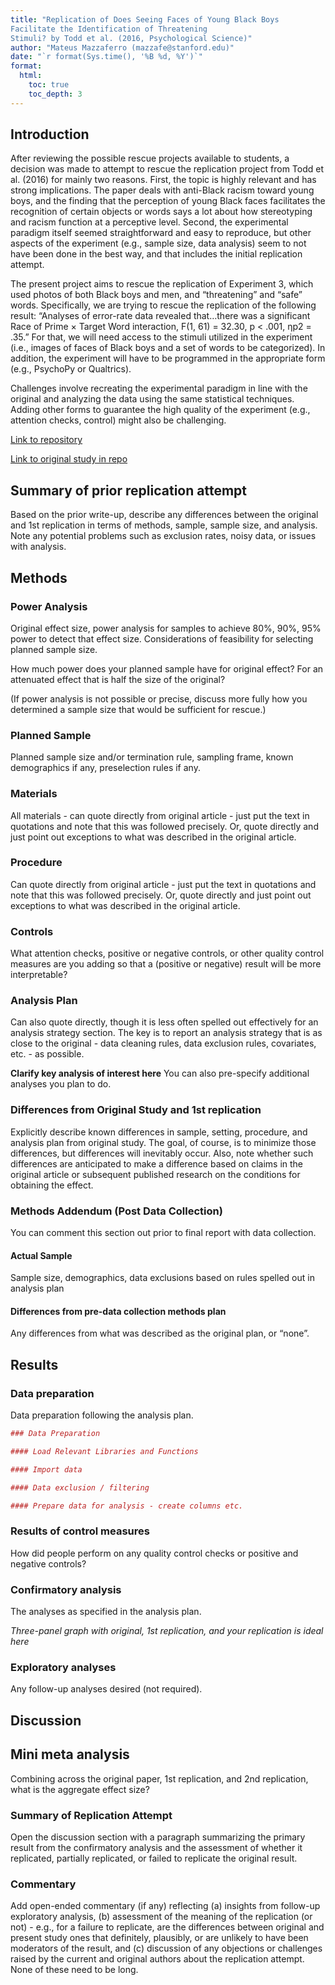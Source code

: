 ```yaml
---
title: "Replication of Does Seeing Faces of Young Black Boys 
Facilitate the Identification of Threatening 
Stimuli? by Todd et al. (2016, Psychological Science)"
author: "Mateus Mazzaferro (mazzafe@stanford.edu)"
date: "`r format(Sys.time(), '%B %d, %Y')`"
format:
  html:
    toc: true
    toc_depth: 3
---
```


## Introduction

After reviewing the possible rescue projects available to students, a decision was made to attempt to rescue the replication project from Todd et al. (2016) for mainly two reasons. First, the topic is highly relevant and has strong implications. The paper deals with anti-Black racism toward young boys, and the finding that the perception of young Black faces facilitates the recognition of certain objects or words says a lot about how stereotyping and racism function at a perceptive level. Second, the experimental paradigm itself seemed straightforward and easy to reproduce, but other aspects of the experiment (e.g., sample size, data analysis) seem to not have been done in the best way, and that includes the initial replication attempt. 

The present project aims to rescue the replication of Experiment 3, which used photos of both Black boys and men, and "threatening" and "safe" words. Specifically, we are trying to rescue the replication of the following result: "Analyses of error-rate data revealed that...there was a significant Race of Prime × Target Word interaction, F(1, 61) = 32.30, p < .001, ηp2 = .35." For that, we will need access to the stimuli utilized in the experiment (i.e., images of faces of Black boys and a set of words to be categorized). In addition, the experiment will have to be programmed in the appropriate form (e.g., PsychoPy or Qualtrics). 

Challenges involve recreating the experimental paradigm in line with the original and analyzing the data using the same statistical techniques. Adding other forms to guarantee the high quality of the experiment (e.g., attention checks, control) might also be challenging.

[Link to repository](https://github.com/psych251/todd2016_1_rescue/tree/main)

[Link to original study in repo](https://github.com/psych251/todd2016_1_rescue/blob/main/original_paper/todd-et-al-2016.pdf)


## Summary of prior replication attempt

Based on the prior write-up, describe any differences between the original and 1st replication in terms of methods, sample, sample size, and analysis. Note any potential problems such as exclusion rates, noisy data, or issues with analysis. 

## Methods

### Power Analysis

Original effect size, power analysis for samples to achieve 80%, 90%, 95% power to detect that effect size.  Considerations of feasibility for selecting planned sample size.

How much power does your planned sample have for original effect? For an attenuated effect that is half the size of the original? 

(If power analysis is not possible or precise, discuss more fully how you determined a sample size that would be sufficient for rescue.)

### Planned Sample

Planned sample size and/or termination rule, sampling frame, known demographics if any, preselection rules if any.

### Materials

All materials - can quote directly from original article - just put the text in quotations and note that this was followed precisely.  Or, quote directly and just point out exceptions to what was described in the original article.

### Procedure	

Can quote directly from original article - just put the text in quotations and note that this was followed precisely.  Or, quote directly and just point out exceptions to what was described in the original article.

### Controls

What attention checks, positive or negative controls, or other quality control measures are you adding so that a (positive or negative) result will be more interpretable?


### Analysis Plan

Can also quote directly, though it is less often spelled out effectively for an analysis strategy section.  The key is to report an analysis strategy that is as close to the original - data cleaning rules, data exclusion rules, covariates, etc. - as possible.  

**Clarify key analysis of interest here**  You can also pre-specify additional analyses you plan to do.

### Differences from Original Study and 1st replication

Explicitly describe known differences in sample, setting, procedure, and analysis plan from original study.  The goal, of course, is to minimize those differences, but differences will inevitably occur.  Also, note whether such differences are anticipated to make a difference based on claims in the original article or subsequent published research on the conditions for obtaining the effect.

### Methods Addendum (Post Data Collection)

You can comment this section out prior to final report with data collection.

#### Actual Sample
  Sample size, demographics, data exclusions based on rules spelled out in analysis plan

#### Differences from pre-data collection methods plan
  Any differences from what was described as the original plan, or “none”.


## Results


### Data preparation

Data preparation following the analysis plan.
	
```r
### Data Preparation

#### Load Relevant Libraries and Functions

#### Import data

#### Data exclusion / filtering

#### Prepare data for analysis - create columns etc.
```

### Results of control measures

How did people perform on any quality control checks or positive and negative controls? 

### Confirmatory analysis

The analyses as specified in the analysis plan.  

*Three-panel graph with original, 1st replication, and your replication is ideal here*

### Exploratory analyses

Any follow-up analyses desired (not required).  

## Discussion

## Mini meta analysis
Combining across the original paper, 1st replication, and 2nd replication, what is the aggregate effect size? 

### Summary of Replication Attempt

Open the discussion section with a paragraph summarizing the primary result from the confirmatory analysis and the assessment of whether it replicated, partially replicated, or failed to replicate the original result.  

### Commentary

Add open-ended commentary (if any) reflecting (a) insights from follow-up exploratory analysis, (b) assessment of the meaning of the replication (or not) - e.g., for a failure to replicate, are the differences between original and present study ones that definitely, plausibly, or are unlikely to have been moderators of the result, and (c) discussion of any objections or challenges raised by the current and original authors about the replication attempt.  None of these need to be long.
